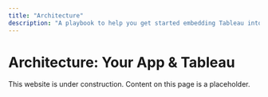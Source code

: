 ```yaml
---
title: "Architecture"
description: "A playbook to help you get started embedding Tableau into your app!"
---
```



# Architecture: Your App & Tableau

<Callout type="warning" emoji="⚠️">
  This website is under construction. Content on this page is a placeholder.
</Callout>
